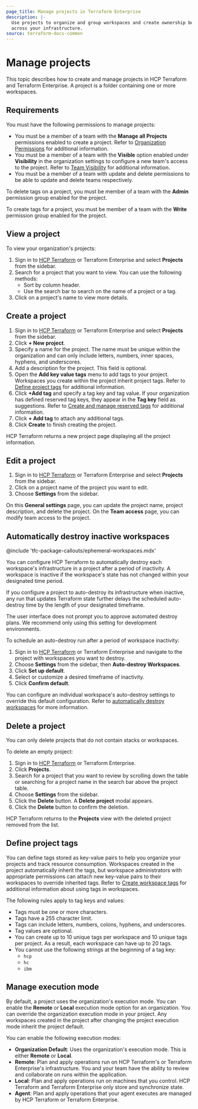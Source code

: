 ```yaml
---
page_title: Manage projects in Terraform Enterprise
description: |-
  Use projects to organize and group workspaces and create ownership boundaries
  across your infrastructure.
source: terraform-docs-common
---
```


# Manage projects

This topic describes how to create and manage projects in HCP Terraform and Terraform Enterprise. A project is a folder containing one or more workspaces.

## Requirements

You must have the following permissions to manage projects:

-   You must be a member of a team with the **Manage all Projects**  permissions enabled to create a project. Refer to [Organization Permissions](/terraform/enterprise/users-teams-organizations/permissions#organization-permissions) for additional information.
-   You must be a member of a team with the **Visible** option enabled under **Visibility** in the organization settings to configure a new team's access to the project. Refer to [Team Visibility](/terraform/enterprise/users-teams-organizations/teams/manage#team-visibility) for additional information.
-   You must be a member of a team with update and delete permissions to be able to update and delete teams respectively.

To delete tags on a project, you must be member of a team with the **Admin** permission group enabled for the project.

To create tags for a project, you must be member of a team with the **Write** permission group enabled for the project.

## View a project

To view your organization's projects:

1.  Sign in to [HCP Terraform](https://app.terraform.io/) or Terraform Enterprise and select  **Projects** from the sidebar.
2.  Search for a project that you want to view. You can use the following methods:
    -   Sort by column header.
    -   Use the search bar to search on the name of a project or a tag.
3.  Click on a project's name to view more details.

## Create a project

1.  Sign in to [HCP Terraform](https://app.terraform.io/) or Terraform Enterprise and select  **Projects** from the sidebar.
2.  Click **+ New project**.
3.  Specify a name for the project. The name must be unique within the organization and can only include letters, numbers, inner spaces, hyphens, and underscores.
4.  Add a description for the project. This field is optional.
5.  Open the **Add key value tags** menu to add tags to your project. Workspaces you create within the project inherit project tags. Refer to [Define project tags](#define-project-tags) for additional information.
6.  Click **+Add tag** and specify a tag key and tag value. If your organization has defined reserved tag keys, they appear in the **Tag key** field as suggestions. Refer to [Create and manage reserved tags](/terraform/enterprise/users-teams-organizations/organizations/manage-reserved-tags) for additional information.
7.  Click **+ Add tag** to attach any additional tags.
8.  Click **Create** to finish creating the project.

HCP Terraform returns a new project page displaying all the project
information.

## Edit a project

1.  Sign in to [HCP Terraform](https://app.terraform.io/) or Terraform Enterprise and select  **Projects** from the sidebar.
2.  Click on a project name of the project you want to edit.
3.  Choose **Settings** from the sidebar.

On this **General settings** page, you can update the project name, project
description, and delete the project. On the **Team access** page, you can modify
team access to the project.

## Automatically destroy inactive workspaces

<!-- BEGIN: TFC:only name:pnp-callout -->

@include 'tfc-package-callouts/ephemeral-workspaces.mdx'

<!-- END: TFC:only name:pnp-callout -->

You can configure HCP Terraform to automatically destroy each workspace's
infrastructure in a project after a period of inactivity. A workspace
is inactive if the workspace's state has not changed within your designated
time period.

If you configure a project to auto-destroy its infrastructure when inactive, 
any run that updates Terraform state further delays the scheduled auto-destroy 
time by the length of your designated timeframe.

<Warning>

The user interface does not prompt you to approve automated destroy plans. We recommend only using this setting for development environments.

</Warning>

To schedule an auto-destroy run after a period of workspace inactivity:

1.  Sign in to [HCP Terraform](https://app.terraform.io/) or Terraform Enterprise and navigate to the project with workspaces you want to destroy.
2.  Choose **Settings** from the sidebar, then **Auto-destroy Workspaces**.
3.  Click **Set up default**.
4.  Select or customize a desired timeframe of inactivity.
5.  Click **Confirm default**.

You can configure an individual workspace's auto-destroy settings to override
this default configuration. Refer to [automatically destroy workspaces](/terraform/enterprise/workspaces/settings/deletion#automatically-destroy) for more information.

## Delete a project

You can only delete projects that do not contain <!-- BEGIN: TFC:only -->stacks or <!-- END: TFC:only -->workspaces.

To delete an empty project:

1.  Sign in to [HCP Terraform](https://app.terraform.io/) or Terraform Enterprise.
2.  Click **Projects**.
3.  Search for a project that you want to review by scrolling down the table or
    searching for a project name in the search bar above the project table.
4.  Choose **Settings** from the sidebar.
5.  Click the **Delete** button. A **Delete project** modal appears.
6.  Click the **Delete** button to confirm the deletion.

HCP Terraform returns to the **Projects** view with the deleted project
removed from the list.

## Define project tags

You can define tags stored as key-value pairs to help you organize your projects and track resource consumption. Workspaces created in the project automatically inherit the tags, but workspace administrators with appropriate permissions can attach new key-value pairs to their workspaces to override inherited tags. Refer to [Create workspace tags](/terraform/enterprise/workspaces/tags) for additional information about using tags in workspaces.

The following rules apply to tag keys and values:

-   Tags must be one or more characters.
-   Tags have a 255 character limit.
-   Tags can include letters, numbers, colons, hyphens, and underscores.
-   Tag values are optional.
-   You can create up to 10 unique tags per workspace and 10 unique tags per project. As a result, each workspace can have up to 20 tags.
-   You cannot use the following strings at the beginning of a tag key:
    -   `hcp`
    -   `hc`
    -   `ibm`

## Manage execution mode

By default, a project uses the organization's execution mode. You can enable the **Remote** or **Local** execution mode option for an organization. You can override the organization execution mode in your project. Any workspaces created in the project after changing the project execution mode inherit the project default.

You can enable the following execution modes:

- **Organization Default**: Uses the organization's execution mode. This is either **Remote** or **Local**.
- **Remote**: Plan and apply operations run on HCP Terraform's or Terraform Enterprise's infrastructure. You and your team have the ability to review and collaborate on runs within the application.
- **Local**: Plan and apply operations run on machines that you control. HCP Terraform and Terraform Enterprise only store and synchronize state.
- **Agent**: Plan and apply operations that your agent executes are managed by HCP Terraform or Terraform Enterprise.
